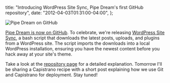   title:
    "Introducing WordPress Site Sync, Pipe Dream's first GitHub repository",
  date: "2012-04-03T01:31:00-04:00",
};

![Pipe Dream on GitHub](./pipe-dream-github.png)

[Pipe Dream is now on GitHub](https://github.com/bupipedream/). To celebrate, we're releasing [WordPress Site Sync](https://github.com/bupipedream/WordPress-Site-Sync), a bash script that downloads the latest posts, uploads, and plugins from a WordPress site. The script imports the downloads into a local WordPress installation, ensuring you have the newest content before you hack away at your site's theme.

Take a look at the [repository page](https://github.com/bupipedream/WordPress-Site-Sync) for a detailed explanation. Tomorrow I'll be sharing a Capistrano recipe with a short post explaining how we use Git and Capistrano for deployment. Stay tuned!
